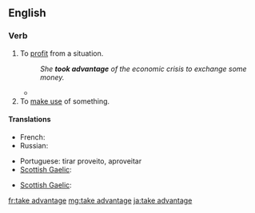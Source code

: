 {{also|Appendix:Collocations of do, have, make, and take}}
==English==

===Verb===
{{head|en|verb|inf=[[take]] [[advantage]]}}

# {{intransitive}} To [[profit]] from a situation.
#: ''She '''took advantage''' of the economic crisis to exchange some money.''
#* {{quote-news
|year=2011
|date=December 27
|author=Mike Henson
|title=Norwich   0 - 2   Tottenham
|work=BBC Sport
|url=http://news.bbc.co.uk/sport1/hi/football/16260392.stm
|page=
|passage=The trip to Carrow Road was a chance for Harry Redknapp's side to '''take advantage''' after their two closest London rivals and leaders Manchester City failed to take maximum points from Premier League clashes in the last two days.}}
# To [[make use]] of something.

====Translations====
{{trans-top|profit from a situation}}
* French: {{t-|fr|tirer profit}}
* Russian: {{t-|ru|получать прибыль}}
{{trans-mid}}
* Portuguese: tirar proveito, aproveitar
* [[Scottish Gaelic]]: {{t-|gd|gabh brath}}
{{trans-bottom}}

{{trans-top|make use of something}}
* [[Scottish Gaelic]]: {{t-|gd|gabh brath}}
{{trans-mid}}
{{trans-bottom}}

[[fr:take advantage]]
[[mg:take advantage]]
[[ja:take advantage]]